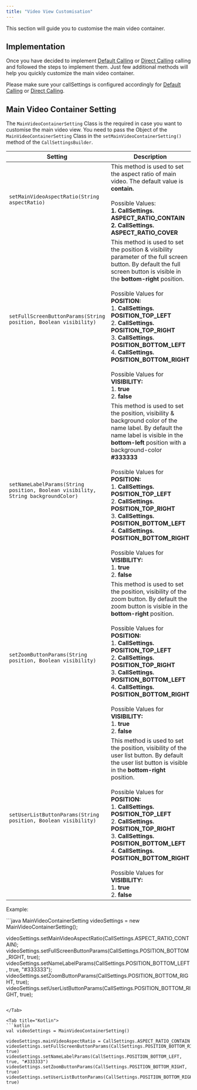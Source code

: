 ```yaml
---
title: "Video View Customisation"
---
```




This section will guide you to customise the main video container.

## Implementation

Once you have decided to implement [Default Calling](/docs/sdk/android/3.0/calling-default-calling) or [Direct Calling](/docs/sdk/android/3.0/calling-direct-calling) calling and followed the steps to implement them. Just few additional methods will help you quickly customize the main video container.

Please make sure your callSettings is configured accordingly for [Default Calling](/docs/sdk/android/3.0/calling-default-calling) or [Direct Calling](/docs/sdk/android/3.0/calling-direct-calling).

## Main Video Container Setting

The `MainVideoContainerSetting` Class is the required in case you want to customise the main video view. You need to pass the Object of the `MainVideoContainerSetting` Class in the `setMainVideoContainerSetting()` method of the `CallSettingsBuilder`.

| Setting                                                                           | Description                                                                                                                                                                                                                                                                                                                                                                                                                                                                   |
| --------------------------------------------------------------------------------- | ----------------------------------------------------------------------------------------------------------------------------------------------------------------------------------------------------------------------------------------------------------------------------------------------------------------------------------------------------------------------------------------------------------------------------------------------------------------------------- |
| `setMainVideoAspectRatio(String aspectRatio)`                                     | This method is used to set the aspect ratio of main video. The default value is **contain.** <br /><br />Possible Values: <br />**1. CallSettings. ASPECT\_RATIO\_CONTAIN** <br />**2. CallSettings. ASPECT\_RATIO\_COVER**                                                                                                                                                                                                                                                                           |
| `setFullScreenButtonParams(String position, Boolean visibility)`                  | This method is used to set the position & visibility parameter of the full screen button. By default the full screen button is visible in the **bottom-right** position. <br /><br />Possible Values for **POSITION:** <br />1. **CallSettings. POSITION\_TOP\_LEFT** <br />2. **CallSettings. POSITION\_TOP\_RIGHT** <br />3. **CallSettings. POSITION\_BOTTOM\_LEFT** <br />4. **CallSettings. POSITION\_BOTTOM\_RIGHT** <br /><br />Possible Values for **VISIBILITY:** <br />1. **true** <br />2. **false**                           |
| `setNameLabelParams(String position, Boolean visibility, String backgroundColor)` | This method is used to set the position, visibility & background color of the name label. By default the name label is visible in the **bottom-left** position with a background-color **#333333** <br /><br />Possible Values for **POSITION:** <br />1. **CallSettings. POSITION\_TOP\_LEFT** <br />2. **CallSettings. POSITION\_TOP\_RIGHT** <br />3. **CallSettings. POSITION\_BOTTOM\_LEFT** <br />4. **CallSettings. POSITION\_BOTTOM\_RIGHT** <br /><br />Possible Values for **VISIBILITY:** <br />1. **true** <br />2. **false** |
| `setZoomButtonParams(String position, Boolean visibility)`                        | This method is used to set the position, visibility of the zoom button. By default the zoom button is visible in the **bottom-right** position. <br /><br />Possible Values for **POSITION:** <br />1. **CallSettings. POSITION\_TOP\_LEFT** <br />2. **CallSettings. POSITION\_TOP\_RIGHT** <br />3. **CallSettings. POSITION\_BOTTOM\_LEFT** <br />4. **CallSettings. POSITION\_BOTTOM\_RIGHT** <br /><br />Possible Values for **VISIBILITY:** <br />1. **true** <br />2. **false**                                                    |
| `setUserListButtonParams(String position, Boolean visibility)`                    | This method is used to set the position, visibility of the user list button. By default the user list button is visible in the **bottom-right** position. <br /><br />Possible Values for **POSITION:** <br />1. **CallSettings. POSITION\_TOP\_LEFT** <br />2. **CallSettings. POSITION\_TOP\_RIGHT** <br />3. **CallSettings. POSITION\_BOTTOM\_LEFT** <br />4. **CallSettings. POSITION\_BOTTOM\_RIGHT** <br /><br />Possible Values for **VISIBILITY:** <br />1. **true** <br />2. **false**                                          |

Example:

<Tabs>
<Tab title="Java">
```java
MainVideoContainerSetting videoSettings = new MainVideoContainerSetting();

videoSettings.setMainVideoAspectRatio(CallSettings.ASPECT_RATIO_CONTAIN);
videoSettings.setFullScreenButtonParams(CallSettings.POSITION_BOTTOM_RIGHT, true);
videoSettings.setNameLabelParams(CallSettings.POSITION_BOTTOM_LEFT, true, "#333333");
videoSettings.setZoomButtonParams(CallSettings.POSITION_BOTTOM_RIGHT, true);
videoSettings.setUserListButtonParams(CallSettings.POSITION_BOTTOM_RIGHT, true);
```

</Tab>

<Tab title="Kotlin">
```kotlin
val videoSettings = MainVideoContainerSetting()

videoSettings.mainVideoAspectRatio = CallSettings.ASPECT_RATIO_CONTAIN
videoSettings.setFullScreenButtonParams(CallSettings.POSITION_BOTTOM_RIGHT, true)
videoSettings.setNameLabelParams(CallSettings.POSITION_BOTTOM_LEFT, true, "#333333")
videoSettings.setZoomButtonParams(CallSettings.POSITION_BOTTOM_RIGHT, true)
videoSettings.setUserListButtonParams(CallSettings.POSITION_BOTTOM_RIGHT, true)
```

</Tab>

</Tabs>
